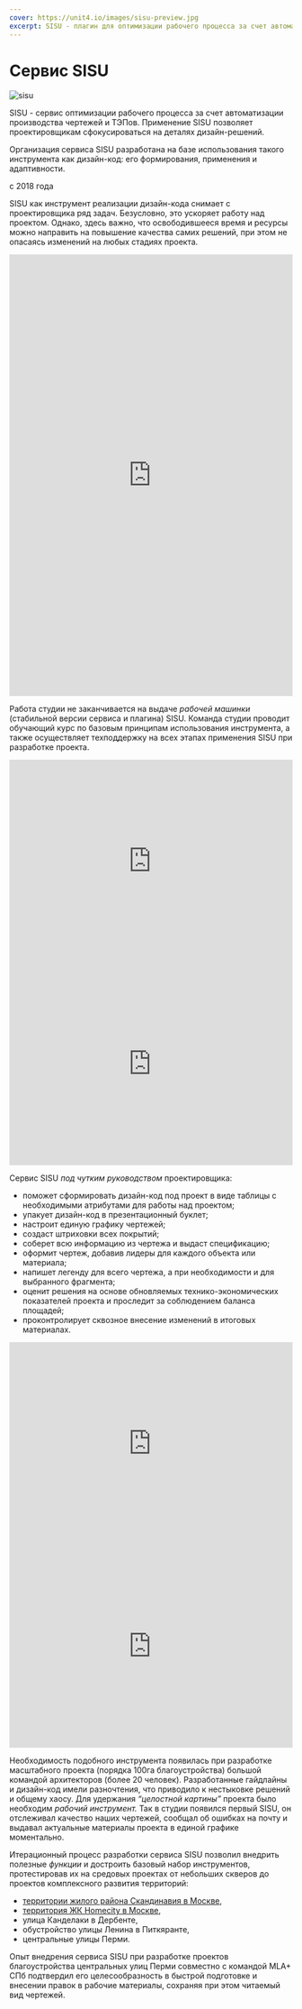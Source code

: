 ```yaml
---
cover: https://unit4.io/images/sisu-preview.jpg
excerpt: SISU - плагин для оптимизации рабочего процесса за счет автоматизации производства чертежей и таблиц спецификации. Применение SISU позволяет проектировщикам сфокусироваться на деталях дизайн-решений.
---
```


# Сервис SISU

<Flex>
<div style={{flex: 0.5}}>
<Image src="/images/sisu.png" alt="sisu" />
</div>

<Flex col>

SISU - сервис оптимизации рабочего процесса за счет автоматизации производства чертежей и ТЭПов. Применение SISU позволяет проектировщикам сфокусироваться на деталях дизайн-решений.

Организация сервиса SISU разработана на базе использования такого инструмента как дизайн-код: его формирования, применения и адаптивности.

с 2018 года
</Flex>
</Flex>

SISU как инструмент реализации дизайн-кода снимает с проектировщика ряд задач. Безусловно, это ускоряет работу над проектом. Однако, здесь важно, что освободившееся время и ресурсы можно направить на повышение качества самих решений, при этом не опасаясь изменений на любых стадиях проекта.

<iframe width="100%" height="784" src="https://www.youtube.com/embed/Zy7CG7mzNhc" title="YouTube video player" frameBorder="0" allow="accelerometer; autoplay; clipboardWrite; encryptedMedia; gyroscope; pictureInPicture" allowFullScreen></iframe>

Работа студии не заканчивается на выдаче *рабочей машинки* (стабильной версии сервиса и плагина) SISU. Команда студии проводит обучающий курс по базовым принципам использования инструмента, а также осуществляет техподдержку на всех этапах применения SISU при разработке проекта.

<Flex>
    <iframe width="100%" height="360" src="https://www.youtube.com/embed/VwPE3rKU-Vs" title="YouTube video player" frameBorder="0" allow="accelerometer; autoplay; clipboardWrite; encryptedMedia; gyroscope; pictureInPicture" allowFullScreen></iframe>
    <iframe width="100%" height="360" src="https://www.youtube.com/embed/BRYF577zU74" title="YouTube video player" frameBorder="0" allow="accelerometer; autoplay; clipboardWrite; encryptedMedia; gyroscope; pictureInPicture" allowFullScreen></iframe>
</Flex>

Сервис SISU *под чутким руководством* проектировщика:

- поможет сформировать дизайн-код под проект в виде таблицы с необходимыми атрибутами для работы над проектом;
- упакует дизайн-код в презентационный буклет;
- настроит единую графику чертежей;
- создаст штриховки всех покрытий;
- соберет всю информацию из чертежа и выдаст спецификацию;
- оформит чертеж, добавив лидеры для каждого объекта или материала;
- напишет легенду для всего чертежа, а при необходимости и для выбранного фрагмента;
- оценит решения на основе обновляемых технико-экономических показателей проекта и проследит за соблюдением баланса площадей;
- проконтролирует сквозное внесение изменений в итоговых материалах.

<Flex>
    <iframe width="100%" height="360" src="https://www.youtube.com/embed/kj34aysHDAQ" title="YouTube video player" frameBorder="0" allow="accelerometer; autoplay; clipboardWrite; encryptedMedia; gyroscope; pictureInPicture" allowFullScreen></iframe>
    <iframe width="100%" height="360" src="https://www.youtube.com/embed/lXZjkoMw7UI" title="YouTube video player" frameBorder="0" allow="accelerometer; autoplay; clipboardWrite; encryptedMedia; gyroscope; pictureInPicture" allowFullScreen></iframe>
</Flex>

Необходимость подобного инструмента появилась при разработке масштабного проекта (порядка 100га благоустройства) большой командой архитекторов (более 20 человек). Разработанные гайдлайны и дизайн-код имели разночтения, что приводило к нестыковке решений и общему хаосу. Для удержания *“целостной картины”* проекта было необходим *рабочий инструмент.* Так в студии появился первый SISU, он отслеживал качество наших чертежей, сообщал об ошибках на почту и выдавал актуальные материалы проекта в единой графике моментально.

Итерационный процесс разработки сервиса SISU позволил внедрить полезные *функции* и достроить базовый набор инструментов, протестировав их на средовых проектах от небольших скверов до проектов комплексного развития территорий:

- [территории жилого района Скандинавия в Москве](/scnd-gb),
- [территория ЖК Homecity в Москве](/delta),
- улица Канделаки в Дербенте,
- обустройство улицы Ленина в Питкяранте,
- центральные улицы Перми.

Опыт внедрения сервиса SISU при разработке проектов благоустройства центральных улиц Перми совместно с командой MLA+ СПб подтвердил его целесообразность в быстрой подготовке и внесении правок в рабочие материалы, сохраняя при этом читаемый вид чертежей.

